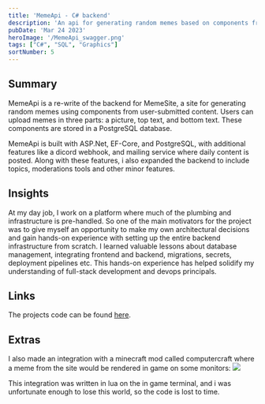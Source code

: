 ```yaml
---
title: 'MemeApi - C# backend'
description: 'An api for generating random memes based on components from user submitted memes.'
pubDate: 'Mar 24 2023'
heroImage: '/MemeApi_swagger.png'
tags: ["C#", "SQL", "Graphics"]
sortNumber: 5
---
```


## Summary

MemeApi is a re-write of the backend for MemeSite, a site for generating random memes using components from user-submitted content. 
Users can upload memes in three parts: a picture, top text, and bottom text. 
These components are stored in a PostgreSQL database.

MemeApi is built with ASP.Net, EF-Core, and PostgreSQL, with additional features like a dicord webhook, and mailing service where daily content is posted.
Along with these features, i also expanded the backend to include topics, moderations tools and other minor features. 

## Insights

At my day job, I work on a platform where much of the plumbing and infrastructure is pre-handled.
So one of the main motivators for the project was to give myself an opportunity to make my own architectural decisions and gain hands-on experience with setting up the entire backend infrastructure from scratch. 
I learned valuable lessons about database management, integrating frontend and backend, migrations, secrets, deployment pipelines etc.
This hands-on experience has helped solidify my understanding of full-stack development and devops principals.

## Links
The projects code can be found [here](https://github.com/madswolf/MemeApi).

## Extras
I also made an integration with a minecraft mod called computercraft where a meme from the site would be rendered in game on some monitors:
<img src="/minecraftmeme.png"/>

This integration was written in lua on the in game terminal, and i was unfortunate enough to lose this world, so the code is lost to time.
